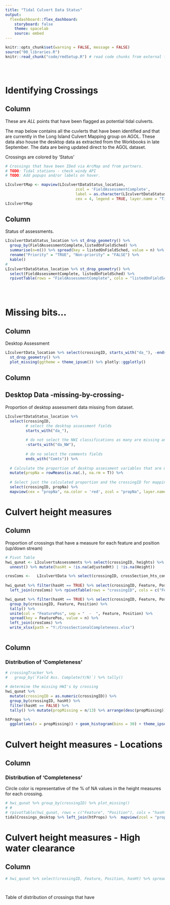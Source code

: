 ```yaml
---
title: "Tidal Culvert Data Status"
output: 
  flexdashboard::flex_dashboard:
    storyboard: false
    theme: spacelab
    source: embed
---
```


```r
knitr::opts_chunk$set(warning = FALSE, message = FALSE)
source("00_libraries.R")
knitr::read_chunk("code/rmdSetup.R") # read code chunks from external files to extend beyond multiple Rmds.
```

```r
```

```r
```

```r
```

Identifying Crossings {data-width=1200}   
===========================================  

Column{data-width=800}    
-------------------------------------------  

These are _*ALL*_ points that have been flagged as potential tidal culverts.  

The map below contains all the cuvlerts that have been identified and that are currently in the Long Island Culvert Mapping group on AGOL. These data also house the desktop data as extracted from the Workbooks in late September. The data are being updated direct to the AGOL dataset.  

Crossings are colored by 'Status'    

```r
# Crossings that have been IDed via ArcMap and from partners.
# TODO: Tidal stations - check windy API
# TODO: Add popups and/or labels on hover. 

LIculvertMap <- mapview(LIculvertDataStatus_location, 
                               zcol = 'FieldAssessmentComplete', 
                               label = as.character(LIculvertDataStatus_location$crossingID), lwd = .5,
                               cex = 4, legend = TRUE, layer.name = "Tidal Crossings:<br> Assessment Status")
LIculvertMap 

```


Column{data-width=400}
------------------------------------------- 

Status of assessments.   

```r

LIculvertDataStatus_location %>% st_drop_geometry() %>% 
  group_by(FieldAssessmentComplete,listedOnFieldSched) %>%
  summarise(n=n()) %>% spread(key = listedOnFieldSched, value = n) %>% 
  rename("Priority" = "TRUE", "Non-priority" = "FALSE") %>% 
  kable()
# 
LIculvertDataStatus_location %>% st_drop_geometry() %>% 
  select(FieldAssessmentComplete, listedOnFieldSched) %>%
  rpivotTable(rows = "FieldAssessmentComplete", cols = "listedOnFieldSched", rendererName = "Heatmap")

  
  
```


Missing bits... 
===========================================  

Column{data-width=400}  
------------------------------------------- 

Desktop Assessment  
  

```r
LIculvertData_location %>% select(crossingID, starts_with("da_"), -ends_with("Comts")) %>% 
  st_drop_geometry() %>% 
  plot_missing(ggtheme = theme_ipsum()) %>% plotly::ggplotly()
```

Column{data-width=800}  
-------------------------------------------   

## Desktop Data -missing-by-crossing- 

Proportion of desktop assessment data missing from dataset.

  
```r

LIculvertDataStatus_location %>% 
  select(crossingID, 
         # select the desktop assessment fields
         starts_with("da_"), 
         
         # do not select the NWI classifications as many are missing and not collected.
         -starts_with("da_NW"), 
         
         # do no select the comments fields
         ends_with("Comts")) %>% 
  
  # Calculate the proportion of desktop assessment variables that are missing.
  mutate(propNa = rowMeans(is.na(.), na.rm = T)) %>% 
  
  # Select just the calculated proportion and the crossingID for mapping.
  select(crossingID, propNa) %>% 
  mapview(cex = "propNa", na.color = 'red', zcol = "propNa", layer.name = "Proportion NA's")


```



Culvert height measures {data-width=1200}
===========================================  

Column{data-width=800}  
-------------------------------------------

Proportion of crossings that have a measure for each feature and position (up/down stream)  

```r
# Pivot Table
hwi_qunat <- LIculvertsAssessments %>% select(crossingID, heights) %>%  
  unnest() %>% mutate(hasHt = !is.na(adjustedHt) | !is.na(Height))

crosComs <-   LIculvertData %>% select(crossingID, crossSection_hts_coms) %>% mutate(crossingID = as.character(crossingID))
  
hwi_qunat %>% filter(hasHt == TRUE) %>% select(crossingID, Feature, Position) %>% 
  left_join(crosComs) %>% rpivotTable(rows = "crossingID", cols = c("Feature", "Position"), rendererName = "Heatmap", aggregatorName = "Count")

hwi_qunat %>% filter(hasHt == TRUE) %>% select(crossingID, Feature, Position) %>% 
  group_by(crossingID, Feature, Position) %>%
  tally() %>% 
  unite(col = "FeaturePos", sep = "  -  ", Feature, Position) %>% 
  spread(key = FeaturePos, value = n) %>% 
  left_join(crosComs) %>% 
  write_xlsx(path = "Y:/CrossSectionalCompleteness.xlsx")



```

Column{data-width=400}  
-------------------------------------------
### Distribution of 'Completeness'

```r

# crossingTracker %>%
#   group_by(`Field Ass. Complete(Y/N)`) %>% tally()
  
# determine the missing HWI's by crossing
hwi_qunat %>% 
  mutate(crossingID = as.numeric(crossingID)) %>% 
  group_by(crossingID, hasHt) %>%
  filter(hasHt == FALSE) %>%
  tally() %>% mutate(propMissing = n/13) %>% arrange(desc(propMissing)) -> htProps

htProps %>% 
  ggplot(aes(x = propMissing)) + geom_histogram(bins = 30) + theme_ipsum()


```

Culvert height measures - Locations {data-width=1200}
===========================================  

Column{data-width=800}  
-------------------------------------------

### Distribution of 'Completeness'  
Circle color is representative of the % of NA values in the height measures for each crossing.


```r
  
# hwi_qunat %>% group_by(crossingID) %>% plot_missing()
# #   
# rpivotTable(hwi_qunat, rows = c("Feature", "Position"), cols = "hasHt", rendererName = "Heatmap", aggregatorName = "Count as Fraction of Rows")
tidalCrossings_desktop %>% left_join(htProps) %>%  mapview(zcol = "propMissing", layer.name = "Proportion of Height Measures")
```

Culvert height measures - High water clearance {data-width=1200}
===========================================  

Column{data-width=800}  
-------------------------------------------

```r
# hwi_qunat %>% select(crossingID, Feature, Position, hasHt) %>% spread(Feature, hasHt) %>% group_by(crossingID, Position) %>% mutate(highWat = sum(`Ceiling of Structure`, `HWI Stain`, `HWI Wrack`, `Road Surface`, na.rm = T)/4) %>% select(crossingID, Position, highWat) %>% filter(!is.na(Position)) %>% group_by(Position, highWat) %>% tally()




```
Table of distribution of crossings that have 

